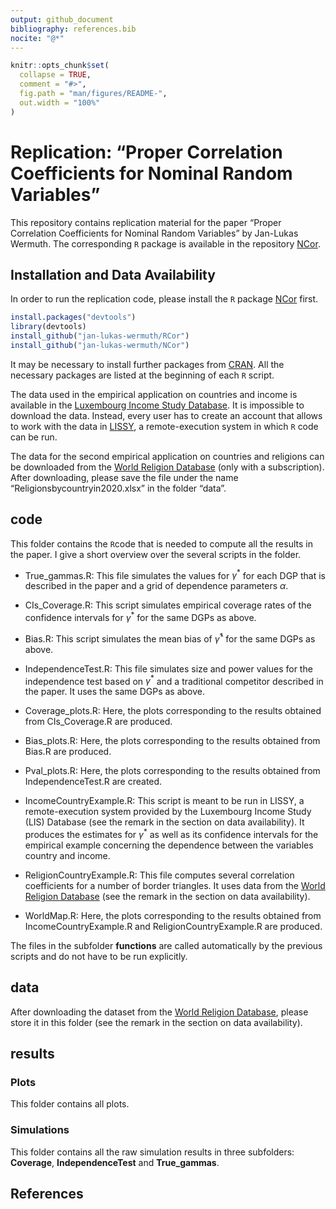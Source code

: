 ```yaml
---
output: github_document
bibliography: references.bib
nocite: "@*"
---
```


<!-- README.md is generated from README.Rmd. Please edit that file -->

```r
knitr::opts_chunk$set(
  collapse = TRUE,
  comment = "#>",
  fig.path = "man/figures/README-",
  out.width = "100%"
)
```

# Replication: "Proper Correlation Coefficients for Nominal Random Variables"

<!-- badges: start -->
<!-- badges: end -->

This repository contains replication material for the paper "Proper Correlation Coefficients for Nominal Random Variables" by Jan-Lukas Wermuth. The corresponding ``R`` package is available in the repository [NCor](https://github.com/jan-lukas-wermuth/NCor).


## Installation and Data Availability

In order to run the replication code, please install the ``R`` package [NCor](https://github.com/jan-lukas-wermuth/NCor) first.

```r
install.packages("devtools")
library(devtools)
install_github("jan-lukas-wermuth/RCor")
install_github("jan-lukas-wermuth/NCor")
```

It may be necessary to install further packages from [CRAN](https://cran.r-project.org). All the necessary packages are listed at the beginning of each ``R`` script.

The data used in the empirical application on countries and income is available in the [Luxembourg Income Study Database](https://www.lisdatacenter.org). It is impossible to download the data. Instead, every user has to create an account that allows to work with the data in [LISSY](https://www.lisdatacenter.org/data-access/lissy/), a remote-execution system in which ``R`` code can be run.

The data for the second empirical application on countries and religions can be downloaded from the [World Religion Database](https://www.worldreligiondatabase.org) (only with a subscription). After downloading, please save the file under the name "Religionsbycountryin2020.xlsx" in the folder "data".

## code
This folder contains the ``R``code that is needed to compute all the results in the paper. I give a short overview over the several scripts in the folder.

- True_gammas.R: This file simulates the values for $\gamma^*$ for each DGP that is described in the paper and a grid of dependence parameters $\alpha$.

- CIs_Coverage.R: This script simulates empirical coverage rates of the confidence intervals for $\gamma^*$ for the same DGPs as above.

- Bias.R: This script simulates the mean bias of $\widehat{\gamma}^*$ for the same DGPs as above.

- IndependenceTest.R: This file simulates size and power values for the independence test based on $\gamma^*$ and a traditional competitor described in the paper. It uses the same DGPs as above.

- Coverage_plots.R: Here, the plots corresponding to the results obtained from CIs_Coverage.R are produced.

- Bias_plots.R: Here, the plots corresponding to the results obtained from Bias.R are produced.

- Pval_plots.R: Here, the plots corresponding to the results obtained from IndependenceTest.R are created.

- IncomeCountryExample.R: This script is meant to be run in LISSY, a remote-execution system provided by the Luxembourg Income Study (LIS) Database (see the remark in the section on data availability). It produces the estimates for $\gamma^*$ as well as its confidence intervals for the empirical example concerning the dependence between the variables country and income.

- ReligionCountryExample.R: This file computes several correlation coefficients for a number of border triangles. It uses data from the [World Religion Database](https://www.worldreligiondatabase.org) (see the remark in the section on data availability).

- WorldMap.R: Here, the plots corresponding to the results obtained from IncomeCountryExample.R and ReligionCountryExample.R are produced.

The files in the subfolder **functions** are called automatically by the previous scripts and do not have to be run explicitly.

## data
After downloading the dataset from the [World Religion Database](https://www.worldreligiondatabase.org), please store it in this folder (see the remark in the section on data availability).

## results
### Plots
This folder contains all plots.

### Simulations
This folder contains all the raw simulation results in three subfolders: **Coverage**, **IndependenceTest** and **True_gammas**.

## References

